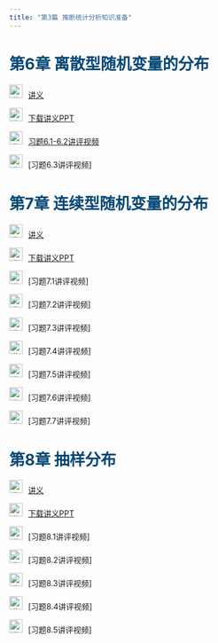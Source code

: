```yaml
---
title: "第3篇 推断统计分析知识准备"
---
```



<h1 style="color: #044875;">第6章 离散型随机变量的分布 </h1>

<img src="img/teacher.png" alt="讲义" style="width: 24px; height: 24px;margin-right: 10px">[讲义](https://lizongzhang.github.io/excelstat/chap6.html)

<img src="img/download.png" alt="讲义" style="width: 24px; height: 24px;margin-right: 10px">[下载讲义PPT](https://github.com/lizongzhang/excelstat/blob/main/docs/chap6_slide.pptx?raw=true)

<img src="img/video.png" alt="讲义" style="width: 24px; height: 24px;margin-right: 10px">[习题6.1-6.2讲评视频](https://www.bilibili.com/video/BV1dD421K7Mb/)

<img src="img/video.png" alt="讲义" style="width: 24px; height: 24px;margin-right: 10px">[习题6.3讲评视频]<to be updated>

<h1 style="color: #044875;"> 第7章 连续型随机变量的分布 </h1>

<img src="img/teacher.png" alt="讲义" style="width: 24px; height: 24px;margin-right: 10px">[讲义](https://lizongzhang.github.io/excelstat/chap7.html)

<img src="img/download.png" alt="讲义" style="width: 24px; height: 24px;margin-right: 10px">[下载讲义PPT](https://github.com/lizongzhang/excelstat/blob/main/docs/chap7_slide.pptx?raw=true)

<img src="img/video.png" alt="讲义" style="width: 24px; height: 24px;margin-right: 10px">[习题7.1讲评视频]<to be updated>

<img src="img/video.png" alt="讲义" style="width: 24px; height: 24px;margin-right: 10px">[习题7.2讲评视频]<to be updated>

<img src="img/video.png" alt="讲义" style="width: 24px; height: 24px;margin-right: 10px">[习题7.3讲评视频]<to be updated>

<img src="img/video.png" alt="讲义" style="width: 24px; height: 24px;margin-right: 10px">[习题7.4讲评视频]<to be updated>

<img src="img/video.png" alt="讲义" style="width: 24px; height: 24px;margin-right: 10px">[习题7.5讲评视频]<to be updated>

<img src="img/video.png" alt="讲义" style="width: 24px; height: 24px;margin-right: 10px">[习题7.6讲评视频]<to be updated>

<img src="img/video.png" alt="讲义" style="width: 24px; height: 24px;margin-right: 10px">[习题7.7讲评视频]<to be updated>

<h1 style="color: #044875;"> 第8章 抽样分布 </h1>

<img src="img/teacher.png" alt="讲义" style="width: 24px; height: 24px;margin-right: 10px">[讲义](https://lizongzhang.github.io/excelstat/chap8.html)

<img src="img/download.png" alt="讲义" style="width: 24px; height: 24px;margin-right: 10px">[下载讲义PPT](https://github.com/lizongzhang/excelstat/blob/main/docs/chap8_slide.pptx?raw=true)

<img src="img/video.png" alt="讲义" style="width: 24px; height: 24px;margin-right: 10px">[习题8.1讲评视频]<to be updated>

<img src="img/video.png" alt="讲义" style="width: 24px; height: 24px;margin-right: 10px">[习题8.2讲评视频]<to be updated>

<img src="img/video.png" alt="讲义" style="width: 24px; height: 24px;margin-right: 10px">[习题8.3讲评视频]<to be updated>

<img src="img/video.png" alt="讲义" style="width: 24px; height: 24px;margin-right: 10px">[习题8.4讲评视频]<to be updated>

<img src="img/video.png" alt="讲义" style="width: 24px; height: 24px;margin-right: 10px">[习题8.5讲评视频]<to be updated>